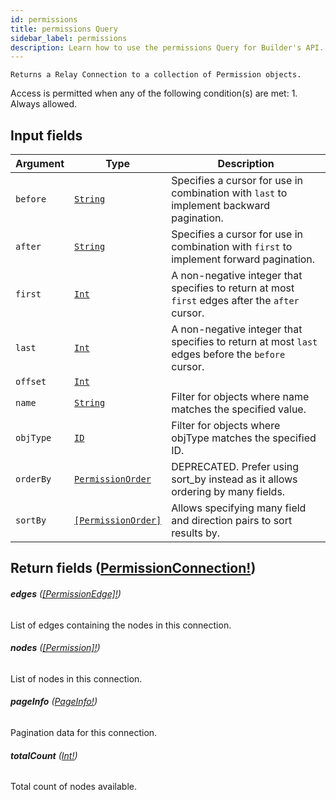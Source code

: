 ```yaml
---
id: permissions
title: permissions Query
sidebar_label: permissions
description: Learn how to use the permissions Query for Builder's API.
---
```


    Returns a Relay Connection to a collection of Permission objects.

Access is permitted when any of the following condition(s) are met: 1. Always allowed.

## Input fields

| Argument  | Type                                                               | Description                                                                                      |
| --------- | ------------------------------------------------------------------ | ------------------------------------------------------------------------------------------------ |
| `before`  | [`String`](/self-managed/composer/builder/api/schema/scalar/String.mdx)                           | Specifies a cursor for use in combination with `last` to implement backward pagination.          |
| `after`   | [`String`](/self-managed/composer/builder/api/schema/scalar/String.mdx)                           | Specifies a cursor for use in combination with `first` to implement forward pagination.          |
| `first`   | [`Int`](/self-managed/composer/builder/api/schema/scalar/Int.mdx)                                 | A non-negative integer that specifies to return at most `first` edges after the `after` cursor.  |
| `last`    | [`Int`](/self-managed/composer/builder/api/schema/scalar/Int.mdx)                                 | A non-negative integer that specifies to return at most `last` edges before the `before` cursor. |
| `offset`  | [`Int`](/self-managed/composer/builder/api/schema/scalar/Int.mdx)                                 |                                                                                                  |
| `name`    | [`String`](/self-managed/composer/builder/api/schema/scalar/String.mdx)                           | Filter for objects where name matches the specified value.                                       |
| `objType` | [`ID`](/self-managed/composer/builder/api/schema/scalar/ID.mdx)                                   | Filter for objects where objType matches the specified ID.                                       |
| `orderBy` | [`PermissionOrder`](/self-managed/composer/builder/api/schema/input_object/PermissionOrder.mdx)   | DEPRECATED. Prefer using sort_by instead as it allows ordering by many fields.                   |
| `sortBy`  | [`[PermissionOrder]`](/self-managed/composer/builder/api/schema/input_object/PermissionOrder.mdx) | Allows specifying many field and direction pairs to sort results by.                             |

## Return fields ([PermissionConnection!](/self-managed/composer/builder/api/schema/object/PermissionConnection.mdx))

###### <b>edges</b> ([[PermissionEdge]!](/self-managed/composer/builder/api/schema/object/PermissionEdge.mdx))

List of edges containing the nodes in this connection.

###### <b>nodes</b> ([[Permission]!](/self-managed/composer/builder/api/schema/object/Permission.mdx))

List of nodes in this connection.

###### <b>pageInfo</b> ([PageInfo!](/self-managed/composer/builder/api/schema/object/PageInfo.mdx))

Pagination data for this connection.

###### <b>totalCount</b> ([Int!](/self-managed/composer/builder/api/schema/scalar/Int.mdx))

Total count of nodes available.
